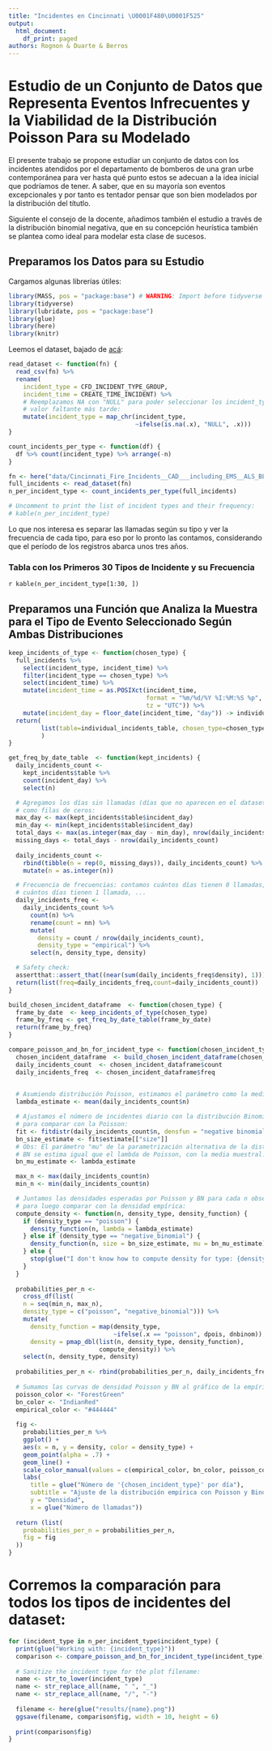 ```yaml
---
title: "Incidentes en Cincinnati \U0001F480\U0001F525"
output:
  html_document:
    df_print: paged
authors: Rognon & Duarte & Berros
---
```


# Estudio de un Conjunto de Datos que Representa Eventos Infrecuentes y la Viabilidad de la Distribución Poisson Para su Modelado

El presente trabajo se propone estudiar un conjunto de datos con los incidentes atendidos por el departamento de bomberos de una gran urbe contemporánea para ver hasta qué punto estos se adecuan a la idea inicial que podríamos de tener. A saber, que en su mayoría son eventos excepcionales y por tanto es tentador pensar que son bien modelados por la distribución del títutlo. 

Siguiente el consejo de la docente, añadimos también el estudio a través de la distribución binomial negativa, que en su concepción heurística también se plantea como ideal para modelar esta clase de sucesos. 

## Preparamos los Datos para su Estudio

Cargamos algunas librerías útiles:

```r
library(MASS, pos = "package:base") # WARNING: Import before tidyverse to keep dplyr's `select`
library(tidyverse)
library(lubridate, pos = "package:base")
library(glue)
library(here)
library(knitr)
```

Leemos el dataset, bajado de [acá](https://data.cincinnati-oh.gov/Safer-Streets/Cincinnati-Fire-Incidents-CAD-including-EMS-ALS-BL/vnsz-a3wp/data):

```r
read_dataset <- function(fn) {
  read_csv(fn) %>%
  rename(
    incident_type = CFD_INCIDENT_TYPE_GROUP,
    incident_time = CREATE_TIME_INCIDENT) %>%
    # Reemplazamos NA con "NULL" para poder seleccionar los incident_type con
    # valor faltante más tarde:
    mutate(incident_type = map_chr(incident_type,
                                   ~ifelse(is.na(.x), "NULL", .x)))  
}

count_incidents_per_type <- function(df) {
  df %>% count(incident_type) %>% arrange(-n)
}

fn <- here("data/Cincinnati_Fire_Incidents__CAD___including_EMS__ALS_BLS_.csv")
full_incidents <- read_dataset(fn)
n_per_incident_type <- count_incidents_per_type(full_incidents)

# Uncomment to print the list of incident types and their frequency:
# kable(n_per_incident_type) 
```

Lo que nos interesa es separar las llamadas según su tipo y ver la frecuencia de cada tipo, para eso por lo pronto las contamos, considerando que el período de los registros abarca unos tres años. 

### Tabla con los Primeros 30 Tipos de Incidente y su Frecuencia

`r kable(n_per_incident_type[1:30, ])`

## Preparamos una Función que Analiza la Muestra para el Tipo de Evento Seleccionado Según Ambas Distribuciones

```r
keep_incidents_of_type <- function(chosen_type) {
  full_incidents %>%
    select(incident_type, incident_time) %>%
    filter(incident_type == chosen_type) %>%
    select(incident_time) %>%
    mutate(incident_time = as.POSIXct(incident_time,
                                      format = "%m/%d/%Y %I:%M:%S %p",
                                      tz = "UTC")) %>%
    mutate(incident_day = floor_date(incident_time, "day")) -> individual_incidents_table
  return(
         list(table=individual_incidents_table, chosen_type=chosen_type) 
         )
}

get_freq_by_date_table  <- function(kept_incidents) {
  daily_incidents_count <-
    kept_incidents$table %>%
    count(incident_day) %>%
    select(n)

  # Agregamos los días sin llamadas (días que no aparecen en el dataset)
  # como filas de ceros:
  max_day <- max(kept_incidents$table$incident_day)
  min_day <- min(kept_incidents$table$incident_day)
  total_days <- max(as.integer(max_day - min_day), nrow(daily_incidents_count))
  missing_days <- total_days - nrow(daily_incidents_count)
  
  daily_incidents_count <-
    rbind(tibble(n = rep(0, missing_days)), daily_incidents_count) %>%
    mutate(n = as.integer(n))

  # Frecuencia de frecuencias: contamos cuántos días tienen 0 llamadas,
  # cuántos días tienen 1 llamada, ...
  daily_incidents_freq <-
    daily_incidents_count %>%
      count(n) %>%
      rename(count = nn) %>%
      mutate(
        density = count / nrow(daily_incidents_count),
        density_type = "empirical") %>%
      select(n, density_type, density)

  # Safety check:
  assertthat::assert_that((near(sum(daily_incidents_freq$density), 1)))
  return(list(freq=daily_incidents_freq,count=daily_incidents_count))
}

build_chosen_incident_dataframe  <- function(chosen_type) {
  frame_by_date  <- keep_incidents_of_type(chosen_type)
  frame_by_freq <- get_freq_by_date_table(frame_by_date)
  return(frame_by_freq)
}

compare_poisson_and_bn_for_incident_type <- function(chosen_incident_type) {
  chosen_incident_dataframe  <- build_chosen_incident_dataframe(chosen_incident_type)
  daily_incidents_count  <- chosen_incident_dataframe$count
  daily_incidents_freq  <- chosen_incident_dataframe$freq

  
  # Asumiendo distribución Poisson, estimamos el parámetro como la media muestral:
  lambda_estimate <- mean(daily_incidents_count$n)

  # Ajustamos el número de incidentes diario con la distribución Binomial Negativa
  # para comparar con la Poisson:
  fit <- fitdistr(daily_incidents_count$n, densfun = "negative binomial")
  bn_size_estimate <- fit$estimate[["size"]]
  # Obs: El parámetro "mu" de la parametrización alternativa de la distribución
  # BN se estima igual que el lambda de Poisson, con la media muestral.
  bn_mu_estimate <- lambda_estimate

  max_n <- max(daily_incidents_count$n)
  min_n <- min(daily_incidents_count$n)

  # Juntamos las densidades esperadas por Poisson y BN para cada n observado
  # para luego comparar con la densidad empírica:
  compute_density <- function(n, density_type, density_function) {
    if (density_type == "poisson") {
      density_function(n, lambda = lambda_estimate)
    } else if (density_type == "negative_binomial") {
      density_function(n, size = bn_size_estimate, mu = bn_mu_estimate)
    } else {
      stop(glue("I don't know how to compute density for type: {density_type}"))
    }
  }
  
  probabilities_per_n <-
    cross_df(list(
    n = seq(min_n, max_n),
    density_type = c("poisson", "negative_binomial"))) %>%
    mutate(
      density_function = map(density_type,
                             ~ifelse(.x == "poisson", dpois, dnbinom)),
      density = pmap_dbl(list(n, density_type, density_function),
                         compute_density)) %>%
    select(n, density_type, density)
  
  probabilities_per_n <- rbind(probabilities_per_n, daily_incidents_freq)
  
  # Sumamos las curvas de densidad Poisson y BN al gráfico de la empírica:
  poisson_color <- "ForestGreen"
  bn_color <- "IndianRed"
  empirical_color <- "#444444"
  
  fig <-
    probabilities_per_n %>%
    ggplot() +
    aes(x = n, y = density, color = density_type) +
    geom_point(alpha = .7) +
    geom_line() +
    scale_color_manual(values = c(empirical_color, bn_color, poisson_color)) +
    labs(
      title = glue("Número de '{chosen_incident_type}' por día"),
      subtitle = "Ajuste de la distribución empírica con Poisson y Binomial Negativa",
      y = "Densidad",
      x = glue("Número de llamadas"))
  
  return (list(
    probabilities_per_n = probabilities_per_n,
    fig = fig
  ))
}
```

# Corremos la comparación para todos los tipos de incidentes del dataset:

```r
for (incident_type in n_per_incident_type$incident_type) {
  print(glue("Working with: {incident_type}"))
  comparison <- compare_poisson_and_bn_for_incident_type(incident_type)
  
  # Sanitize the incident type for the plot filename:
  name <- str_to_lower(incident_type)
  name <- str_replace_all(name, " ", "_")
  name <- str_replace_all(name, "/", "-")
  
  filename <- here(glue("results/{name}.png"))
  ggsave(filename, comparison$fig, width = 10, height = 6)
  
  print(comparison$fig)
}
```












